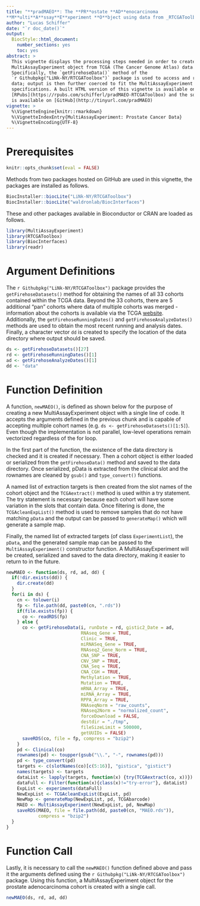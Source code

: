 ```yaml
---
title: "**pradMAEO**: The **PR**ostate **AD**enocarcinoma
**M**ulti**A**ssay**E**xperiment **O**bject using data from _RTCGAToolbox_"
author: "Lucas Schiffer"
date: "`r doc_date()`"
output:
  BiocStyle::html_document:
    number_sections: yes
    toc: yes
abstract: >
  This vignette displays the processing steps needed in order to create a
  MultiAssayExperiment object from TCGA (The Cancer Genome Atlas) data.
  Specifically, the `getFirehoseData()` method of the
  `r Githubpkg("LiNk-NY/RTCGAToolbox")` package is used to access and read in
  data; output is then further coerced to fit the MultiAssayExperiment object
  specifications. A built HTML version of this vignette is available on
  [RPubs](https://rpubs.com/schifferl/pradMAEO-RTCGAToolbox) and the source
  is available on [GitHub](http://tinyurl.com/pradMAEO)
vignette: >
  %\VignetteEngine{knitr::rmarkdown}
  %\VignetteIndexEntry{MultiAssayExperiment: Prostate Cancer Data}
  %\VignetteEncoding{UTF-8}
---
```


# Prerequisites

```r
knitr::opts_chunk$set(eval = FALSE)
```

Methods from two packages hosted on GitHub are used in this vignette, the
packages are installed as follows.

```r
BiocInstaller::biocLite("LiNk-NY/RTCGAToolbox")
BiocInstaller::biocLite("waldronlab/BiocInterfaces")
```

These and other packages available in Bioconductor or CRAN are loaded as
follows.

```r
library(MultiAssayExperiment)
library(RTCGAToolbox)
library(BiocInterfaces)
library(readr)
```

# Argument Definitions

The `r Githubpkg("LiNk-NY/RTCGAToolbox")` package provides the
`getFirehoseDatasets()` method for obtaining the names of all 33 cohorts
contained within the TCGA data. Beyond the 33 cohorts, there are 5 additional
"pan" cohorts where data of multiple cohorts was merged - information about the
cohorts is available via the TCGA
[website](http://cancergenome.nih.gov/cancersselected). Additionally, the
`getFirehoseRunningDates()` and `getFirehoseAnalyzeDates()` methods are used
to obtain the most recent running and analysis dates. Finally, a character
vector `dd` is created to specify the location of the data directory where
output should be saved.

```r
ds <- getFirehoseDatasets()[27]
rd <- getFirehoseRunningDates()[1]
ad <- getFirehoseAnalyzeDates()[1]
dd <- "data"
```

# Function Definition

A function, `newMAEO()`, is defined as shown below for the purpose of creating
a new MultiAssayExperiment object with a single line of code. It accepts the
arguments defined in the previous chunk and is capable of accepting multiple
cohort names (e.g. `ds <- getFirehoseDatasets()[1:5]`). Even though the
implementation is not parallel, low-level operations remain vectorized
regardless of the for loop. 

In the first part of the function, the existence of the data directory is
checked and it is created if necessary. Then a cohort object is either loaded
or serialized from the `getFirehoseData()` method and saved to the data
directory. Once serialized, pData is extracted from the clinical slot and the
rownames are cleaned by `gsub()` and `type_convert()` functions. 

A named list of extraction targets is then created from the slot names of the
cohort object and the `TCGAextract()` method is used within a try statement.
The try statement is necessary because each cohort will have some variation in
the slots that contain data. Once filtering is done, the `TCGAcleanExpList()`
method is used to remove samples that do not have matching `pData` and the
output can be passed to `generateMap()` which will generate a sample map.

Finally, the named list of extracted targets (of class `ExperimentList`), the
`pData`, and the generated sample map can be passed to the
`MultiAssayExperiment()` constructor function. A MultiAssayExperiment will be
created, serialized and saved to the data directory, making it easier to
return to in the future.

```r
newMAEO <- function(ds, rd, ad, dd) {
  if(!dir.exists(dd)) {
    dir.create(dd)
  }
  for(i in ds) {
    cn <- tolower(i)
    fp <- file.path(dd, paste0(cn, ".rds"))
    if(file.exists(fp)) {
      co <- readRDS(fp)
    } else {
      co <- getFirehoseData(i, runDate = rd, gistic2_Date = ad,
                            RNAseq_Gene = TRUE,
                            Clinic = TRUE,
                            miRNASeq_Gene = TRUE,
                            RNAseq2_Gene_Norm = TRUE,
                            CNA_SNP = TRUE,
                            CNV_SNP = TRUE,
                            CNA_Seq = TRUE,
                            CNA_CGH = TRUE,
                            Methylation = TRUE,
                            Mutation = TRUE,
                            mRNA_Array = TRUE,
                            miRNA_Array = TRUE,
                            RPPA_Array = TRUE,
                            RNAseqNorm = "raw_counts",
                            RNAseq2Norm = "normalized_count",
                            forceDownload = FALSE,
                            destdir = "./tmp",
                            fileSizeLimit = 500000,
                            getUUIDs = FALSE)
      saveRDS(co, file = fp, compress = "bzip2")
    }
    pd <- Clinical(co)
    rownames(pd) <- toupper(gsub("\\.", "-", rownames(pd)))
    pd <- type_convert(pd)
    targets <- c(slotNames(co)[c(5:16)], "gistica", "gistict")
    names(targets) <- targets
    dataList <- lapply(targets, function(x) {try(TCGAextract(co, x))})
    dataFull <- Filter(function(x){class(x)!="try-error"}, dataList)
    ExpList <- experiments(dataFull)
    NewExpList <- TCGAcleanExpList(ExpList, pd)
    NewMap <- generateMap(NewExpList, pd, TCGAbarcode)
    MAEO <- MultiAssayExperiment(NewExpList, pd, NewMap)
    saveRDS(MAEO, file = file.path(dd, paste0(cn, "MAEO.rds")),
            compress = "bzip2")
  }
}
```

# Function Call

Lastly, it is necessary to call the `newMAEO()` function defined above and
pass it the arguments defined using the `r Githubpkg("LiNk-NY/RTCGAToolbox")`
package. Using this function, a MultiAssayExperiment object for the prostate
adenocarcinoma cohort is created with a single call.

```r
newMAEO(ds, rd, ad, dd)
```
